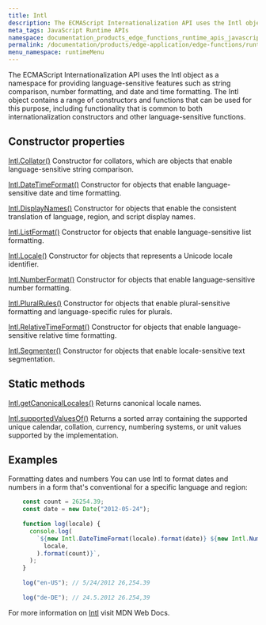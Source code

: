 ```yaml
---
title: Intl
description: The ECMAScript Internationalization API uses the Intl object as a namespace for providing language-sensitive features such as string comparison, number formatting, and date and time formatting. The Intl object contains a range of constructors and functions that can be used for this purpose, including functionality that is common to both internationalization constructors and other language-sensitive functions.
meta_tags: JavaScript Runtime APIs
namespace: documentation_products_edge_functions_runtime_apis_javascript_intl
permalink: /documentation/products/edge-application/edge-functions/runtime-apis/javascript/intl/
menu_namespace: runtimeMenu
---
```


The ECMAScript Internationalization API uses the Intl object as a namespace for providing language-sensitive features such as string comparison, number formatting, and date and time formatting. The Intl object contains a range of constructors and functions that can be used for this purpose, including functionality that is common to both internationalization constructors and other language-sensitive functions.

## Constructor properties

[Intl.Collator()](https://developer.mozilla.org/en-US/docs/Web/JavaScript/Reference/Global_Objects/Intl/Collator/Collator)
Constructor for collators, which are objects that enable language-sensitive string comparison.

[Intl.DateTimeFormat()](https://developer.mozilla.org/en-US/docs/Web/JavaScript/Reference/Global_Objects/Intl/DateTimeFormat/DateTimeFormat)
Constructor for objects that enable language-sensitive date and time formatting.

[Intl.DisplayNames()](https://developer.mozilla.org/en-US/docs/Web/JavaScript/Reference/Global_Objects/Intl/DisplayNames/DisplayNames)
Constructor for objects that enable the consistent translation of language, region, and script display names.

[Intl.ListFormat()](https://developer.mozilla.org/en-US/docs/Web/JavaScript/Reference/Global_Objects/Intl/ListFormat/ListFormat)
Constructor for objects that enable language-sensitive list formatting.

[Intl.Locale()](https://developer.mozilla.org/en-US/docs/Web/JavaScript/Reference/Global_Objects/Intl/Locale/Locale)
Constructor for objects that represents a Unicode locale identifier.

[Intl.NumberFormat()](https://developer.mozilla.org/en-US/docs/Web/JavaScript/Reference/Global_Objects/Intl/NumberFormat/NumberFormat)
Constructor for objects that enable language-sensitive number formatting.

[Intl.PluralRules()](https://developer.mozilla.org/en-US/docs/Web/JavaScript/Reference/Global_Objects/Intl/PluralRules/PluralRules)
Constructor for objects that enable plural-sensitive formatting and language-specific rules for plurals.

[Intl.RelativeTimeFormat()](https://developer.mozilla.org/en-US/docs/Web/JavaScript/Reference/Global_Objects/Intl/RelativeTimeFormat/RelativeTimeFormat)
Constructor for objects that enable language-sensitive relative time formatting.

[Intl.Segmenter()](https://developer.mozilla.org/en-US/docs/Web/JavaScript/Reference/Global_Objects/Intl/Segmenter/Segmenter)
Constructor for objects that enable locale-sensitive text segmentation.

## Static methods

[Intl.getCanonicalLocales()](https://developer.mozilla.org/en-US/docs/Web/JavaScript/Reference/Global_Objects/Intl/getCanonicalLocales)
Returns canonical locale names.

[Intl.supportedValuesOf()](https://developer.mozilla.org/en-US/docs/Web/JavaScript/Reference/Global_Objects/Intl/supportedValuesOf)
Returns a sorted array containing the supported unique calendar, collation, currency, numbering systems, or unit values supported by the implementation.

## Examples

Formatting dates and numbers
You can use Intl to format dates and numbers in a form that's conventional for a specific language and region:

```js
    const count = 26254.39;
    const date = new Date("2012-05-24");
    
    function log(locale) {
      console.log(
        `${new Intl.DateTimeFormat(locale).format(date)} ${new Intl.NumberFormat(
          locale,
        ).format(count)}`,
      );
    }
    
    log("en-US"); // 5/24/2012 26,254.39
    
    log("de-DE"); // 24.5.2012 26.254,39
```

For more information on [Intl](https://developer.mozilla.org/en-US/docs/Web/JavaScript/Reference/Global_Objects/Intl) visit MDN Web Docs.
